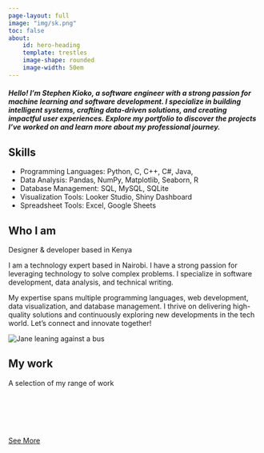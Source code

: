 ```yaml
---
page-layout: full
image: "img/sk.png"
toc: false
about: 
    id: hero-heading
    template: trestles
    image-shape: rounded
    image-width: 50em
---
```

:::{#hero-heading}

<h5>Hello! I'm **Stephen Kioko**, a software engineer with a strong passion for machine learning and software development. I specialize in building intelligent systems, crafting data-driven solutions, and creating impactful user experiences. Explore my portfolio to discover the projects I've worked on and learn more about my professional journey.</h5>

::: {.callout-tip}
## Skills

- Programming Languages: Python, C, C++, C#, Java,
- Data Analysis: Pandas, NumPy, Matplotlib, Seaborn, R
- Database Management: SQL, MySQL, SQLite
- Visualization Tools: Looker Studio, Shiny Dashboard
- Spreadsheet Tools: Excel, Google Sheets
:::
:::


<!-- About me -->
<div class="container">
<section class="about-me" id="about">
<h2 class="section__title section__title--about">Who I am</h2>
<p class="section__subtitle section__subtitle--about">Designer & developer based in Kenya</p>

<div class="about-me__body">
<p> I am a technology expert based in Nairobi. I have a strong passion for leveraging technology to solve complex problems. I specialize in software development, data analysis, and technical writing.</p>
<p>My expertise spans multiple programming languages, web development, data visualization, and database management. I thrive on delivering high-quality solutions and continuously exploring new developments in the tech world. Let's connect and innovate together!</p>
</div>

<img src="img/stand_kioko.jpg" alt="Jane leaning against a bus" class="about-me__img">
</section>
</div>
<div class="container">
<!-- My Work -->
<section class="my-work" id="work">
<h2 class="section__title section__title--work">My work</h2>
<p class="section__subtitle section__subtitle--work">A selection of my range of work</p>

<div class="portfolio">
<!-- Portfolio item 04 -->
<a href="portfolio/index.html" class="portfolio__item">
<img src="img/portfolio-04.jpg" alt="" class="portfolio__img">
</a>

<!-- Portfolio item 05 -->
<a href="portfolio/index.html" class="portfolio__item">
<img src="img/portfolio-05.jpg" alt="" class="portfolio__img">
</a>

<!-- Portfolio item 06 -->
<a href="portfolio/index.html" class="portfolio__item">
<img src="img/portfolio-06.jpg" alt="" class="portfolio__img">
</a>

<!-- Portfolio item 07 -->
<a href="portfolio.html" class="portfolio__item">
<img src="img/portfolio-07.jpg" alt="" class="portfolio__img">
</a>

<!-- Portfolio item 08 -->
<a href="portfolio/index.html" class="portfolio__item">
<img src="img/portfolio-08.jpg" alt="" class="portfolio__img">
</a>

<!-- Portfolio item 09 -->
<a href="portfolio/index.html" class="portfolio__item">
<img src="img/portfolio-09.jpg" alt="" class="portfolio__img">
</a>

</div>
<a href="portfolio/index.html" class="btn">See More</a>
</section>
</div>
<script src="js/script.js"></script>
</body>
</html>
            


